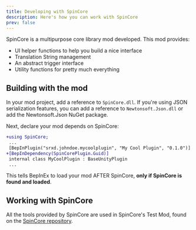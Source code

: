 ```yaml
---
title: Developing with SpinCore
description: Here's how you can work with SpinCore
prev: false
---
```


SpinCore is a multipurpose core library mod developed. This mod provides:
- UI helper functions to help you build a nice interface
- Translation String management
- An abstract trigger interface
- Utility functions for pretty much everything

## Building with the mod

In your mod project, add a reference to `SpinCore.dll`. If you're using JSON serialization features, you can add a reference to `Newtonsoft.Json.dll` or add the Newtonsoft.Json NuGet package.

Next, declare your mod depends on SpinCore:

```diff
+using SpinCore;
 ...
 [BepInPlugin("srxd.johndoe.mycoolplugin", "My Cool Plugin", "0.1.0")]
+[BepInDependency(SpinCorePlugin.Guid)]
 internal class MyCoolPlugin : BaseUnityPlugin
 ...
```

This tells BepInEx to load your mod AFTER SpinCore, **only if SpinCore is found and loaded**.

## Working with SpinCore

All the tools provided by SpinCore are used in SpinCore's Test Mod, found on the [SpinCore repository](https://github.com/Raoul1808/SpinCore).

<!-- TODO: expand this when I get home -->
